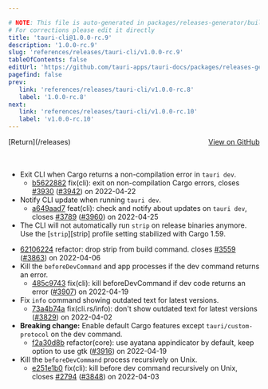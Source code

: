 ```yaml
---

# NOTE: This file is auto-generated in packages/releases-generator/build.ts
# For corrections please edit it directly
title: 'tauri-cli@1.0.0-rc.9'
description: '1.0.0-rc.9'
slug: 'references/releases/tauri-cli/v1.0.0-rc.9'
tableOfContents: false
editUrl: 'https://github.com/tauri-apps/tauri-docs/packages/releases-generator/build.ts'
pagefind: false
prev:
   link: 'references/releases/tauri-cli/v1.0.0-rc.8'
   label: '1.0.0-rc.8'
next:
   link: 'references/releases/tauri-cli/v1.0.0-rc.10'
   label: 'v1.0.0-rc.10'
---
```


<div style="margin-bottom:3rem; display: flex; justify-content: space-between; align-items: center"><span>[Return](/releases)</span><span><a href="https://github.com/tauri-apps/tauri/releases/tag/tauri-cli-v1.0.0-rc.9">View on GitHub</a></span></div>

- Exit CLI when Cargo returns a non-compilation error in `tauri dev`.
  - [b5622882](https://www.github.com/tauri-apps/tauri/commit/b5622882cf3748e1e5a90915f415c0cd922aaaf8) fix(cli): exit on non-compilation Cargo errors, closes [#3930](https://www.github.com/tauri-apps/tauri/pull/3930) ([#3942](https://www.github.com/tauri-apps/tauri/pull/3942)) on 2022-04-22
- Notify CLI update when running `tauri dev`.
  - [a649aad7](https://www.github.com/tauri-apps/tauri/commit/a649aad7ad26d4578699370d6e63d80edeca1f97) feat(cli): check and notify about updates on `tauri dev`, closes [#3789](https://www.github.com/tauri-apps/tauri/pull/3789) ([#3960](https://www.github.com/tauri-apps/tauri/pull/3960)) on 2022-04-25
- The CLI will not automatically run `strip` on release binaries anymore. Use the \[`strip`]\[strip] profile setting stabilized with Cargo 1.59.

[`strip`]: https://doc.rust-lang.org/cargo/reference/profiles.html#strip

- [62106224](https://www.github.com/tauri-apps/tauri/commit/621062246d065f21800d340126cf58315177f97e) refactor: drop strip from build command. closes [#3559](https://www.github.com/tauri-apps/tauri/pull/3559) ([#3863](https://www.github.com/tauri-apps/tauri/pull/3863)) on 2022-04-06
- Kill the `beforeDevCommand` and app processes if the dev command returns an error.
  - [485c9743](https://www.github.com/tauri-apps/tauri/commit/485c97438ac956d86bcf3794ceaa626bef968a4e) fix(cli): kill beforeDevCommand if dev code returns an error ([#3907](https://www.github.com/tauri-apps/tauri/pull/3907)) on 2022-04-19
- Fix `info` command showing outdated text for latest versions.
  - [73a4b74a](https://www.github.com/tauri-apps/tauri/commit/73a4b74aea8544e6fda51c1f6697630b0768072c) fix(cli.rs/info):  don&#39;t show outdated text for latest versions ([#3829](https://www.github.com/tauri-apps/tauri/pull/3829)) on 2022-04-02
- **Breaking change:** Enable default Cargo features except `tauri/custom-protocol` on the dev command.
  - [f2a30d8b](https://www.github.com/tauri-apps/tauri/commit/f2a30d8bc54fc3ba49e16f69a413eca5f61a9b1f) refactor(core): use ayatana appindicator by default, keep option to use gtk ([#3916](https://www.github.com/tauri-apps/tauri/pull/3916)) on 2022-04-19
- Kill the `beforeDevCommand` process recursively on Unix.
  - [e251e1b0](https://www.github.com/tauri-apps/tauri/commit/e251e1b0991d26ab10aea33cfb228f3e7f0f85b5) fix(cli): kill before dev command recursively on Unix, closes [#2794](https://www.github.com/tauri-apps/tauri/pull/2794) ([#3848](https://www.github.com/tauri-apps/tauri/pull/3848)) on 2022-04-03

